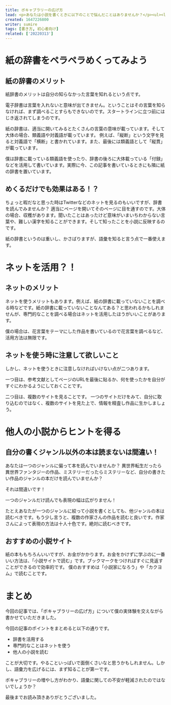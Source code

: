 ```yaml
---
title: ボキャブラリーの広げ方
lead: <p>あなたは小説を書くときに以下のことで悩んだことはありませんか？</p><ul><li>表現がわからない</li><li>さっきもこの言葉使ったな</li></ul><p>僕も小説を書いている中で悩むことがあります。今回の記事ではボキャブラリーの増やし方を紹介します。ボキャブラリーの数が増えると文章がくどくなくなったり、作品の質を上げることができます。<br />表現の仕方などのご参考になれば幸いです。</p>
created: 1647226800
writer: sumire
tags: [書き方, 初心者向け]
related: ['20220313']
---
```


# 紙の辞書をペラペラめくってみよう

## 紙の辞書のメリット

紙辞書のメリットは自分の知らなかった言葉を知れるという点です。

電子辞書は言葉を入れないと意味が出てきません。ということはその言葉を知らなければ、まず調べることすらもできないのです。スタートラインに立つ前にはじき返されてしまうのです。

紙の辞書は、適当に開いてみるとたくさんの言葉の意味が載っています。そして大体の場合、類義語や対義語が載っています。
例えば、「縦断」という文字を見ると対義語で「横断」と書かれています。また、最後には類義語として「縦貫」が載っています。

<amp-img src="20220314-1.jpg" alt="辞書" width="700px" height="526px" layout="responsive" />

僕は辞書に載っている類義語を使ったり、辞書の後ろに大体載っている「付録」などを活用して書いています。実際に今、この記事を書いているときにも隣に紙の辞書を置いています。

## めくるだけでも効果はある！？

ちょっと暇だなと思った時はTwitterなどのネットを見るのもいいですが、辞書を読んでみませんか？
適当にページを開いてそのページに目を通すのです。大体の場合、収穫があります。聞いたことはあったけど意味がいまいちわからない言葉や、難しい漢字を知ることができます。そして知ったことを小説に反映するのです。

紙の辞書というのは重いし、かさばりますが、語彙を知ると言う点で一番使えます。

# ネットを活用？！

## ネットのメリット

ネットを使うメリットもあります。例えば、紙の辞書に載っていないことを調べる時などです。紙の辞書に載っていないことなんてある？と思われるかもしれませんが、専門的なことを調べる場合はネットを活用したほうがいいことがあります。

僕の場合は、花言葉をテーマにした作品を書いているので花言葉を調べるなど、活用方法は無限です。

## ネットを使う時に注意して欲しいこと

しかし、ネットを使うときに注意しなければいけない点が二つあります。

一つ目は、参考文献としてページのURLを最後に貼るか、何を使ったかを自分がすぐにわかるようにしておくことです。

二つ目は、複数のサイトを見ることです。
一つのサイトだけをみて、自分に取り込むのではなく、複数のサイトを見た上で、情報を精査し作品に生かしましょう。

# 他人の小説からヒントを得る

## 自分の書くジャンル以外の本は読まないは間違い！

あなたは一つのジャンルに偏って本を読んでいませんか？
異世界転生だったら異世界ファンタジーの作品、ミステリーだったらミステリーなど、自分の書きたい作品のジャンルの本だけを読んでいませんか？

それは間違いです！

一つのジャンルだけ読んでも表現の幅は広がりません！

たとえあなたが一つのジャンルに絞って小説を書くとしても、他ジャンルの本は読むべきです。もう少し言うと、複数の作家さんの作品を読むと良いです。作家さんによって表現の方法は十人十色です。絶対に読むべきです。

## おすすめの小説サイト

紙の本ももちろんいいですが、お金がかかります。お金をかけずに学ぶのに一番いい方法は、「小説サイトで読む」です。ブックマークをつければすぐに見返すことができるので効率的です。
僕のおすすめは「小説家になろう」や「カクヨム」で読むことです。

# まとめ

今回の記事では、「ボキャブラリーの広げ方」について僕の実体験を交えながら書かせていただきました。

今回の記事のポイントをまとめると以下の通りです。

- 辞書を活用する
- 専門的なことはネットを使う
- 他人の小説を読む

ことが大切です。やることいっぱいで面倒くさいなと思うかもしれません。しかし、語彙力を広げるには、まず知ることが第一です。

ボキャブラリーの増やし方がわかり、語彙に関しての不安が軽減されたのではないでしょうか？

最後までお読み頂きありがとうございました。